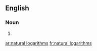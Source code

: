 ==English==

===Noun===
{{head|en|noun plural form}}

# {{plural of|natural logarithm|lang=en}}

[[ar:natural logarithms]]
[[fr:natural logarithms]]